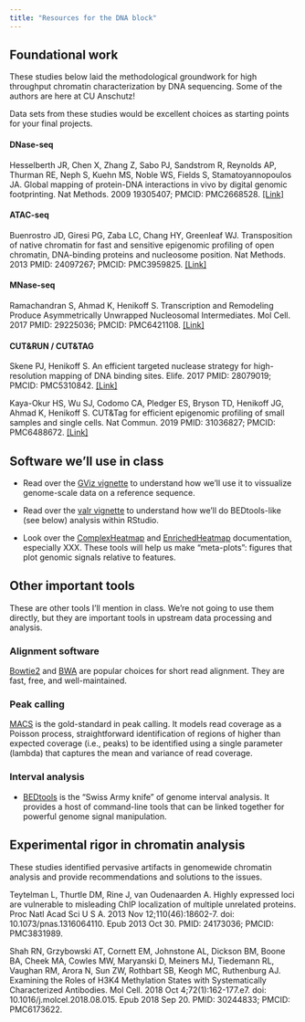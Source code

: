 ```yaml
---
title: "Resources for the DNA block"
---
```


## Foundational work

These studies below laid the methodological groundwork for high throughput chromatin characterization by DNA sequencing. Some of the authors are here at CU Anschutz!

::: {.callout-tip}
Data sets from these studies would be excellent choices as starting points for your final projects.
:::

#### DNase-seq

Hesselberth JR, Chen X, Zhang Z, Sabo PJ, Sandstrom R, Reynolds AP, Thurman RE, Neph S, Kuehn MS, Noble WS, Fields S, Stamatoyannopoulos JA. Global mapping of protein-DNA interactions in vivo by digital genomic footprinting. Nat Methods. 2009 19305407; PMCID: PMC2668528. [\[Link\]](https://www.ncbi.nlm.nih.gov/pmc/articles/pmid/19305407/)

#### ATAC-seq

Buenrostro JD, Giresi PG, Zaba LC, Chang HY, Greenleaf WJ. Transposition of native chromatin for fast and sensitive epigenomic profiling of open chromatin, DNA-binding proteins and nucleosome position. Nat Methods. 2013 PMID: 24097267; PMCID: PMC3959825. [[Link]](https://pubmed.ncbi.nlm.nih.gov/24097267/)

#### MNase-seq

Ramachandran S, Ahmad K, Henikoff S. Transcription and Remodeling Produce Asymmetrically Unwrapped Nucleosomal Intermediates. Mol Cell. 2017 PMID: 29225036; PMCID: PMC6421108. [\[Link\]](https://linkinghub.elsevier.com/retrieve/pii/S1097-2765(17)30874-2)

#### CUT&RUN / CUT&TAG

Skene PJ, Henikoff S. An efficient targeted nuclease strategy for high-resolution mapping of DNA binding sites. Elife. 2017 PMID: 28079019; PMCID: PMC5310842. [\[Link\]](https://pubmed.ncbi.nlm.nih.gov/28079019/)

Kaya-Okur HS, Wu SJ, Codomo CA, Pledger ES, Bryson TD, Henikoff JG, Ahmad K, Henikoff S. CUT&Tag for efficient epigenomic profiling of small samples and single cells. Nat Commun. 2019 PMID: 31036827; PMCID: PMC6488672. [[Link]](https://pubmed.ncbi.nlm.nih.gov/31036827/)

## Software we'll use in class

- Read over the [GViz vignette](https://bioconductor.org/packages/devel/bioc/vignettes/Gviz/inst/doc/Gviz.html) to understand how we'll use it to vissualize genome-scale data on a reference sequence.

- Read over the [valr vignette](https://rnabioco.github.io/valr/articles/valr.html) to understand how we'll do BEDtools-like (see below) analysis within RStudio.

- Look over the [ComplexHeatmap]() and [EnrichedHeatmap]() documentation, especially XXX. These tools will help us make "meta-plots": figures that plot genomic signals relative to features.

## Other important tools

These are other tools I'll mention in class. We're not going to use them directly, but they are important tools in upstream data processing and analysis.

### Alignment software

[Bowtie2]() and [BWA]() are popular choices for short read alignment. They are fast, free, and well-maintained.

### Peak calling

[MACS](https://www.ncbi.nlm.nih.gov/pmc/articles/PMC2592715/) is the gold-standard in peak calling. It models read coverage as a Poisson process, straightforward identification of regions of higher than expected coverage (i.e., peaks) to be identified using a single parameter (lambda) that captures the mean and variance of read coverage.

### Interval analysis

- [BEDtools](https://bedtools.readthedocs.io/en/latest/) is the "Swiss Army knife" of genome interval analysis. It provides a host of command-line tools that can be linked together for powerful genome signal manipulation.

## Experimental rigor in chromatin analysis

These studies identified pervasive artifacts in genomewide chromatin analysis and provide recommendations and solutions to the issues.

Teytelman L, Thurtle DM, Rine J, van Oudenaarden A. Highly expressed loci are vulnerable to misleading ChIP localization of multiple unrelated proteins. Proc Natl Acad Sci U S A. 2013 Nov 12;110(46):18602-7. doi: 10.1073/pnas.1316064110. Epub 2013 Oct 30. PMID: 24173036; PMCID: PMC3831989.

Shah RN, Grzybowski AT, Cornett EM, Johnstone AL, Dickson BM, Boone BA, Cheek MA, Cowles MW, Maryanski D, Meiners MJ, Tiedemann RL, Vaughan RM, Arora N, Sun ZW, Rothbart SB, Keogh MC, Ruthenburg AJ. Examining the Roles of H3K4 Methylation States with Systematically Characterized Antibodies. Mol Cell. 2018 Oct 4;72(1):162-177.e7. doi: 10.1016/j.molcel.2018.08.015. Epub 2018 Sep 20. PMID: 30244833; PMCID: PMC6173622.

